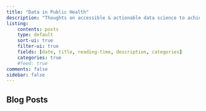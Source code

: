 ```yaml
---
title: "Data in Public Health"
description: "Thoughts on accessible & actionable data science to achieve health equity"
listing: 
    contents: posts
    type: default
    sort-ui: true
    filter-ui: true
    fields: [date, title, reading-time, description, categories]
    categories: true
    #feed: true
comments: false
sidebar: false
---
```


## Blog Posts
